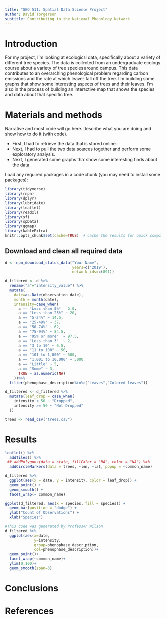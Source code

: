 ```yaml
---
title: "GEO 511: Spatial Data Science Project"
author: David Torgerson
subtitle: Contributing to the National Phenology Network
---
```


# Introduction
For my project, I'm looking at ecological data, specifically about a variety of different tree species. The data is collected from an undergraduate ecology course about a variety of tree species around campus. This data contributes to an overarching phenological problem regarding carbon emissions and the rate at which leaves fall off the tree. I'm building some graphs that show some interesting aspects of trees and their leaves. I'm also in the process of building an interactive map that shows the species and data about that specific tree. 

# Materials and methods

Narrative and most code will go here.  Describe what you are doing and show how to do it (with code).

* First, I had to retrieve the data that is stored online.
* Next, I had to pull the two data sources together and perform some exploratory analysis.
* Next, I generated some graphs that show some interesting finds about the data.

Load any required packages in a code chunk (you may need to install some packages):

```r
library(tidyverse)
library(rnpn)
library(dplyr)
library(lubridate)
library(leaflet)
library(readxl)
library(sf)
library(spData)
library(ggmap)
library(kableExtra)
knitr::opts_chunk$set(cache=TRUE)  # cache the results for quick compiling
```

## Download and clean all required data
```r
d <- npn_download_status_data("Your Name",
                              years=c('2019'),
                              network_ids=c(891))

d_filtered <- d %>%
  rename("a"="intensity_value") %>% 
  mutate(
    date=as.Date(observation_date),
    month = month(date),
    intensity=case_when(
      a == "Less than 5%" ~ 2.5,
      a == "Less than 25%" ~ 20,
      a == "5-24%" ~ 14.5,
      a == "25-49%" ~ 37,
      a == "50-74%" ~ 62,
      a == "75-94%" ~ 84.5,
      a == "95% or more"  ~ 97.5,
      a == "Less than 3"  ~ 2,  
      a == "3 to 10" ~ 6.5,
      a == "11 to 100" ~ 50,
      a == "101 to 1,000" ~ 500,
      a == "1,001 to 10,000" ~ 5000,
      a == "Little" ~ 5,
      a == "Some" ~ 3,  
      TRUE ~ as.numeric(NA)
    ))%>%
  filter(phenophase_description%in%c("Leaves","Colored leaves"))

d_filtered <- d_filtered %>%
  mutate(leaf_drop = case_when(
    intensity < 50 ~ "Dropped",
    intensity >= 50 ~ "Not Dropped"
  ))

trees <- read_csv("trees.csv")
```

# Results

```r
leaflet() %>%
  addTiles() %>%
 ## addPolygons(data = state, fillColor = "NA", color = "NA") %>%
  addCircleMarkers(data = trees, ~lon, ~lat, popup = ~common_name)
```


```r
d_filtered %>%
  ggplot(aes(x = date, y = intensity, color = leaf_drop)) +
  geom_point() +
  geom_smooth() +
  facet_wrap(~ common_name)

ggplot(d_filtered, aes(x = species, fill = species)) +
  geom_bar(position = "dodge") +
  ylab("Count of Observations") +
  xlab("Species")

#This code was generated by Professor Wilson
d_filtered %>% 
  ggplot(aes(x=date,
             y=intensity,
             group=phenophase_description,
             col=phenophase_description))+
  geom_point()+
  facet_wrap(~common_name)+
  ylim(0,100)+
  geom_smooth(span=3)
```

# Conclusions



# References
